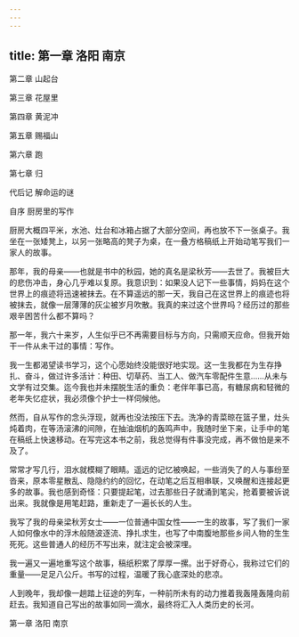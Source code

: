 ```yaml
---
---
---
```

title: 第一章 洛阳 南京
---



第二章 山起台

第三章 花屋里

第四章 黄泥冲

第五章 赐福山

第六章 跑

第七章 归

代后记 解命运的谜





自序 厨房里的写作


厨房大概四平米，水池、灶台和冰箱占据了大部分空间，再也放不下一张桌子。我坐在一张矮凳上，以另一张略高的凳子为桌，在一叠方格稿纸上开始动笔写我们一家人的故事。

那年，我的母亲——也就是书中的秋园，她的真名是梁秋芳——去世了。我被巨大的悲伤冲击，身心几乎难以复原。我意识到：如果没人记下一些事情，妈妈在这个世界上的痕迹将迅速被抹去。在不算遥远的那一天，我自己在这世界上的痕迹也将被抹去，就像一层薄薄的灰尘被岁月吹散。我真的来过这个世界吗？经历过的那些艰辛困苦什么都不算吗？

那一年，我六十来岁，人生似乎已不再需要目标与方向，只需顺天应命。但我开始干一件从未干过的事情：写作。

我一生都渴望读书学习，这个心愿始终没能很好地实现。这一生我都在为生存挣扎、奋斗，做过许多活计：种田、切草药、当工人、做汽车零配件生意……从未与文学有过交集。迄今我也并未摆脱生活的重负：老伴年事已高，有糖尿病和轻微的老年失忆症状，我必须像个护士一样伺候他。

然而，自从写作的念头浮现，就再也没法按压下去。洗净的青菜晾在篮子里，灶头炖着肉，在等汤滚沸的间隙，在抽油烟机的轰鸣声中，我随时坐下来，让手中的笔在稿纸上快速移动。在写完这本书之前，我总觉得有件事没完成，再不做怕是来不及了。

常常才写几行，泪水就模糊了眼睛。遥远的记忆被唤起，一些消失了的人与事纷至沓来，原本零星散乱、隐隐约约的回忆，在动笔之后互相串联，又唤醒和连接起更多的故事。我也感到奇怪：只要提起笔，过去那些日子就涌到笔尖，抢着要被诉说出来。我就像是用笔赶路，重新走了一遍长长的人生。

我写了我的母亲梁秋芳女士——一位普通中国女性——一生的故事，写了我们一家人如何像水中的浮木般随波逐流、挣扎求生，也写了中南腹地那些乡间人物的生生死死。这些普通人的经历不写出来，就注定会被深埋。

我一遍又一遍地重写这个故事，稿纸积累了厚厚一摞。出于好奇心，我称过它们的重量——足足八公斤。书写的过程，温暖了我心底深处的悲凉。

人到晚年，我却像一趟踏上征途的列车，一种前所未有的动力推着我轰隆轰隆向前赶去。我知道自己写出的故事如同一滴水，最终将汇入人类历史的长河。





第一章 洛阳 南京
